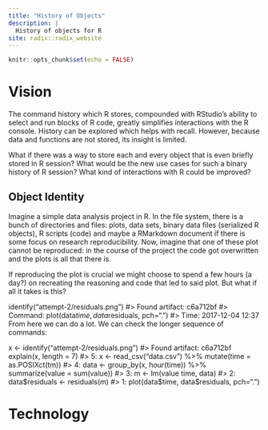 ```yaml
---
title: "History of Objects"
description: |
  History of objects for R
site: radix::radix_website
---
```


```r
knitr::opts_chunk$set(echo = FALSE)
```

# Vision

The command history which R stores, compounded with RStudio's ability to select and run blocks of R code, greatly simplifies interactions with the R console. History can be explored which helps with recall. However, because data and functions are not stored, its insight is limited.

What if there was a way to store each and every object that is even briefly stored in R session? What would be the new use cases for such a binary history of R session? What kind of interactions with R could be improved?

## Object Identity

Imagine a simple data analysis project in R. In the file system, there is a bunch of directories and files: plots, data sets, binary data files (serialized R objects), R scripts (code) and maybe a RMarkdown document if there is some focus on research reproducibility. Now, imagine that one of these plot cannot be reproduced: in the course of the project the code got overwritten and the plots is all that there is.

If reproducing the plot is crucial we might choose to spend a few hours (a day?) on recreating the reasoning and code that led to said plot. But what if all it takes is this?

identify("attempt-2/residuals.png")
#> Found artifact: c6a712bf
#> Command:        plot(data$time, data$residuals, pch=".")
#> Time:           2017-12-04 12:37
From here we can do a lot. We can check the longer sequence of commands:

x <- identify("attempt-2/residuals.png")
#> Found artifact: c6a712bf
explain(x, length = 7)
#> 5: x <- read_csv("data.csv") %>% mutate(time = as.POSIXct(tm))
#> 4: data <- group_by(x, hour(time)) %>% summarize(value = sum(value))
#> 3: m <- lm(value  time, data)
#> 2: data$residuals <- residuals(m)
#> 1: plot(data$time, data$residuals, pch=".")

# Technology
